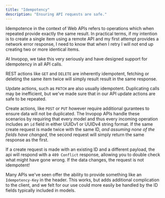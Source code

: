 ```yaml
---
title: "Idempotency"
description: "Ensuring API requests are safe."
---
```


Idempotence in the context of Web APIs refers to operations which when repeated
provide exactly the same result. In practical terms, if my intention is to
create a single item using a remote API and my first attempt provides a network
error response, I need to know that when I retry I will not end up creating two
or more identical items.

At Invopop, we take this very seriously and have designed support for
idempotency in all API calls.

REST actions like `GET` and `DELETE` are inherently idempotent, fetching or
deleting the same item twice will simply result result in the same response.

Update actions, such as `PATCH` are also usually idempotent. Duplicating calls
may be inefficient, but we've made sure that in our API update actions are safe
to be repeated.

Create actions, like `POST` or `PUT` however require additional gurantees to
ensure data will not be duplicated. The Invopop APIs handle these scenarios by
requiring that every model and thus every incoming operation includes an `id`
field in either UUIDv1 or UUIDv4 string format. If the same create request is
made twice with the same ID, _and assuming none of the fields have changed_, the
second request will simply return the same response as the first.

If a create request is made with an existing ID and a different payload, the api
will respond with a `409 Conflict` response, allowing you to double check what
might have gone wrong. If the data changes, the request is not idempotent!

Many APIs we've seen offer the ability to provide something like an
`Idempotency-Key` in the header. This works, but adds additional complication to
the client, and we felt for our use could more easily be handled by the ID
fields typically included in models.
